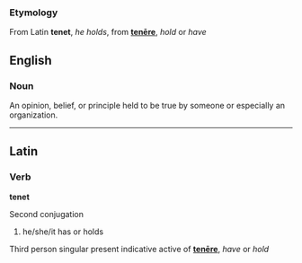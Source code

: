 ===Etymology===
From Latin '''tenet''', ''he holds'', from '''[[tenēre]]''', ''hold'' or ''have''

==English==
===Noun===

An opinion, belief, or principle held to be true by someone or especially an organization.

----

==Latin==
===Verb===
'''tenet'''

Second conjugation

# he/she/it has or holds

Third person singular present indicative active of '''[[tenēre]]''', ''have'' or ''hold''